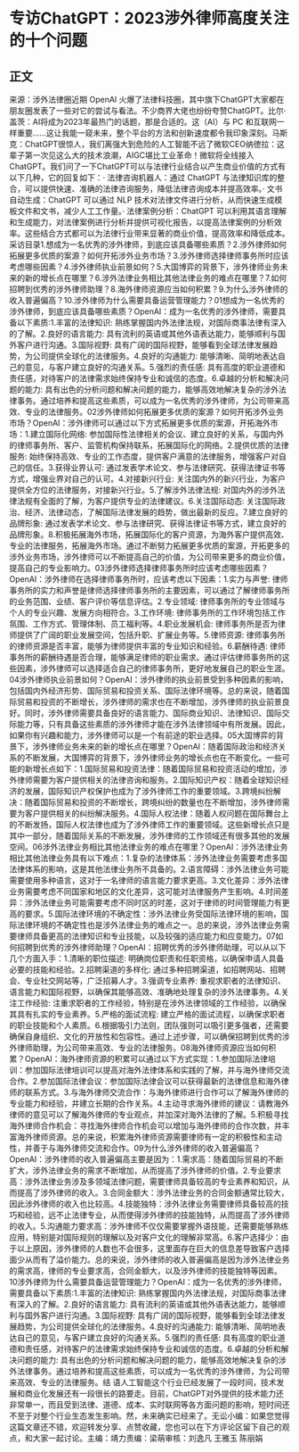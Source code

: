 # 专访ChatGPT：2023涉外律师高度关注的十个问题
## 正文
来源：涉外法律圈近期 OpenAI 火爆了法律科技圈，其中旗下ChatGPT大家都在朋友圈发表了一些对它的尝试与看法。不少商界大佬也纷纷夸赞ChatGPT。比尔·盖茨：AI将成为2023年最热门的话题，那是合适的。这（AI）与 PC 和互联网一样重要......这让我能一窥未来，整个平台的方法和创新速度都令我印象深刻。马斯克：ChatGPT很惊人，我们离强大到危险的人工智能不远了微软CEO纳徳拉：这辈子第一次见这么大的技术浪潮，AIGC堪比工业革命！微软将全线接入ChatGPT。我们问了一下ChatGPT可以与法律行业结合以产生商业价值的方式有以下几种，它的回复如下：· 法律咨询机器人：通过 ChatGPT 与法律知识库的整合，可以提供快速、准确的法律咨询服务，降低法律咨询成本并提高效率。· 文书自动生成：ChatGPT 可以通过 NLP 技术对法律文件进行分析，从而快速生成模板文件和文书，减少人工工作量。· 法律案例分析：ChatGPT 可以利用其语言理解和生成能力，对法律案例进行分析并提供可视化报告，以提高法律案例的分析效率。这些结合方式都可以为法律行业带来显著的商业价值，提高效率和降低成本。采访目录1.想成为一名优秀的涉外律师，到底应该具备哪些素质？2.涉外律师如何拓展更多优质的案源？如何开拓涉外业务市场？3.涉外律师选择律师事务所时应该考虑哪些因素？4.涉外律师执业前景如何？5.大国博弈的背景下，涉外律师业务未来的新的增长点在哪里？6.涉外法律业务相比其他法律业务的难点在哪里？7.如何招聘到优秀的涉外律师助理？8.海外律师资源应当如何积累？9.为什么涉外律师的收入普遍偏高？10.涉外律师为什么需要具备运营管理能力？01想成为一名优秀的涉外律师，到底应该具备哪些素质？OpenAI：成为一名优秀的涉外律师，需要具备以下素质:1.丰富的法律知识: 熟练掌握国内外法律法规，对国际商事法律有深入的了解。2.良好的语言能力: 具有流利的英语或其他外语表达能力，能够顺利与国外客户进行沟通。3.国际视野: 具有广阔的国际视野，能够看到全球法律发展趋势，为公司提供全球化的法律服务。4.良好的沟通能力: 能够清晰、简明地表达自己的意见，与客户建立良好的沟通关系。5.强烈的责任感: 具有高度的职业道德和责任感，对待客户的法律需求始终保持专业和诚信的态度。6.卓越的分析和解决问题的能力: 具有出色的分析问题和解决问题的能力，能够高效地解决复杂的涉外法律事务。通过培养和提高这些素质，可以成为一名优秀的涉外律师，为公司带来高效、专业的法律服务。02涉外律师如何拓展更多优质的案源？如何开拓涉外业务市场？OpenAI：涉外律师可以通过以下方式拓展更多优质的案源，开拓海外市场：1.建立国际化网络: 参加国际性法律相关的会议、建立良好的关系，与国内外的律师事务所、客户、监管机构保持联系，拓展国际化的网络。2.提供优质的法律服务: 始终保持高效、专业的工作态度，提供客户满意的法律服务，增强客户对自己的信任。3.获得业界认可: 通过发表学术论文、参与法律研究、获得法律证书等方式，增强业界对自己的认可。4.对接新兴行业: 关注国内外的新兴行业，为客户提供全方位的法律服务，对接新兴行业。5.了解涉外法律法规: 对国内外的涉外法律法规有全面的了解，为客户提供专业的法律建议。6.关注国际动态: 关注国际政治、经济、法律动态，了解国际法律发展的趋势，做出最新的反应。7.建立良好的品牌形象: 通过发表学术论文、参与法律研究、获得法律证书等方式，建立良好的品牌形象。8.积极拓展海外市场，拓展国际化的客户资源，为海外客户提供高效、专业的法律服务，拓展海外市场。通过不断努力拓展更多优质的案源，开拓更多的涉外业务市场，涉外律师可以不断提高自己的价值，为公司带来更多的商业价值，提高自己的专业影响力。03涉外律师选择律师事务所时应该考虑哪些因素？OpenAI：涉外律师在选择律师事务所时，应该考虑以下因素：1.实力与声誉: 律师事务所的实力和声誉是律师选择律师事务所的主要因素，可以通过了解律师事务所的业务范围、业绩、客户评价等信息评估。2.专业领域: 律师事务所的专业领域与个人的专业兴趣、发展方向相符合。3.工作环境: 律师事务所的工作环境包括工作氛围、工作方式、管理体制、员工福利等。4.职业发展机会: 律师事务所是否为律师提供了广阔的职业发展空间，包括升职、扩展业务等。5.律师资源: 律师事务所的律师资源是否丰富，能够为律师提供丰富的专业知识和经验。6.薪酬待遇: 律师事务所的薪酬待遇是否合理，能够满足律师的职业需求。通过评估律师事务所的这些因素，涉外律师可以选择适合自己的律师事务所，更好地发展自己的职业生涯。04涉外律师执业前景如何？OpenAI：涉外律师的执业前景受到多种因素的影响，包括国内外经济形势、国际贸易和投资关系、国际法律环境等。总的来说，随着国际贸易和投资的不断增长，涉外律师的需求也在不断增加，涉外律师的执业前景良好。同时，涉外律师需要具备良好的语言能力、国际商业知识、法律知识、国际交际能力等，只有具备这些素质的涉外律师才能在涉外法律领域中有所发展。因此，如果你有兴趣和能力，涉外律师可以是一个有前途的职业选择。05大国博弈的背景下，涉外律师业务未来的新的增长点在哪里？OpenAI：随着国际政治和经济关系的不断发展，大国博弈的背景下，涉外律师业务的增长点也在不断变化。一些可能的新增长点如下：1.国际贸易和投资法律：随着国际贸易和投资活动的增加，涉外律师需要为客户提供相关的法律咨询和服务。2.国际知识产权：随着全球知识经济的发展，国际知识产权保护也成为了涉外律师工作的重要领域。3.跨境纠纷解决：随着国际贸易和投资的不断增长，跨境纠纷的数量也在不断增加，涉外律师需要为客户提供相关的纠纷解决服务。4.国际人权法律：随着人权问题在国际舞台上的不断发扬，国际人权法律也成为了涉外律师工作的重要领域。这些新增长点只是其中一部分，随着国际关系的不断发展，涉外律师的工作领域还有很多其他的发展空间。06涉外法律业务相比其他法律业务的难点在哪里？OpenAI：涉外法律业务相比其他法律业务具有以下难点：1.复杂的法律体系：涉外法律业务需要考虑多国法律体系的影响，这是其他法律业务所不具备的。2.语言障碍：涉外法律业务可能需要使用多种语言，这对于一名律师的语言能力要求更高。3.文化差异：涉外法律业务需要考虑不同国家和地区的文化差异，这可能对法律服务产生影响。4.时间差异：涉外法律业务可能需要考虑不同时区的时差，这对于律师的时间管理能力有更高的要求。5.国际法律环境的不确定性：涉外法律业务受国际法律环境的影响，国际法律环境的不确定性也是涉外法律业务的难点之一。总的来说，涉外法律业务需要律师具备更高的法律知识和专业技能，以及较强的适应能力和应变能力。07如何招聘到优秀的涉外律师助理？OpenAI：招聘优秀的涉外律师助理，可以从以下几个方面入手：1.清晰的职位描述: 明确岗位职责和任职资格，以确保申请人具备必要的技能和经验。2.招聘渠道的多样化: 通过多种招聘渠道，如招聘网站、招聘会、专业社交网站等，广泛招募人才。3.强调专业素养: 重视求职者的法律知识、语言能力和国际视野，以确保其能够高效、准确地处理复杂的涉外法律事务。4.关注工作经验: 注重求职者的工作经验，特别是在涉外法律领域的工作经验，以确保其具有扎实的专业素养。5.严格的面试流程: 建立严格的面试流程，以确保求职者的职业技能和个人素质。6.根据吸引力法则，团队强则可以吸引更多强者，还需要确保自身组织、文化的开放性和包容性。通过上述步骤，可以确保招聘到优秀的涉外律师助理，为公司带来高效、专业的法律服务。08海外律师资源应当如何积累？OpenAI：海外律师资源的积累可以通过以下方式实现：1.参加国际法律培训：参加国际法律培训可以提高对海外法律体系和实践的了解，并与海外律师交流合作。2.参加国际法律会议：参加国际法律会议可以获得最新的法律信息和海外律师的联系方式。3.与海外律师交流合作：与海外律师进行合作可以了解海外律师的专业能力和经验，并建立长期的合作关系。4.主动寻求海外律师的建议：请教海外律师的意见可以了解海外律师的专业观点，并加深对海外法律的了解。5.积极寻找海外律师合作机会：寻找海外律师合作机会可以增加与海外律师的合作次数，并丰富海外律师资源。总的来说，积累海外律师资源需要律师有一定的积极性和主动性，并善于与海外律师交流和合作。09为什么涉外律师的收入普遍偏高？OpenAI：涉外律师的收入普遍偏高主要是因为：1.需求高：随着国际贸易的不断扩大，涉外法律业务的需求不断增加，从而提高了涉外律师的价值。2.专业要求高：涉外法律业务涉及多领域法律问题，需要律师具备较高的专业素养和知识，从而提高了涉外律师的收入。3.合同金额大：涉外法律业务的合同金额通常比较大，因此涉外律师的收入也比较高。4.技能独特：涉外法律业务需要律师具备较高的技巧和经验，远不止法律专业，从而使得涉外律师的技能独特，从而提高了涉外律师的收入。5.沟通能力要求高：涉外律师不仅仅需要掌握外语技能，还需要能够熟练应用，特别是对国际规则的理解以及对客户文化的理解非常高。6.客户选择少：由于以上原因，涉外律师的人数也不会很多，这里面存在巨大的信息差导致客户选择面少从而有了溢价能力。总的来说，涉外律师的收入普遍偏高是因为涉外法律业务的需求高，律师的专业要求高，合同金额大，以及涉外律师的技能独特等因素。10涉外律师为什么需要具备运营管理能力？OpenAI：成为一名优秀的涉外律师，需要具备以下素质:1.丰富的法律知识: 熟练掌握国内外法律法规，对国际商事法律有深入的了解。2.良好的语言能力: 具有流利的英语或其他外语表达能力，能够顺利与国外客户进行沟通。3.国际视野: 具有广阔的国际视野，能够看到全球法律发展趋势，为公司提供全球化的法律服务。4.良好的沟通能力: 能够清晰、简明地表达自己的意见，与客户建立良好的沟通关系。5.强烈的责任感: 具有高度的职业道德和责任感，对待客户的法律需求始终保持专业和诚信的态度。6.卓越的分析和解决问题的能力: 具有出色的分析问题和解决问题的能力，能够高效地解决复杂的涉外法律事务。通过培养和提高这些素质，可以成为一名优秀的涉外律师，为公司带来高效、专业的法律服务。结 语人工智能这个行业已经发展了一段时间，技术发展和商业化发展还有一段很长的路要走。目前，ChatGPT对外提供的技术能力还非常单一，而且受到法律、道德、成本、实时联网等各方面问题的影响，短时间还不至于对整个行业生态发生影响。然，未来确实已经来了。无讼小编：如果您觉得这篇文章还不错，欢迎转发分享、点赞收藏，您也可以在下方评论区留下自己的观点，和大家一起讨论。主编：靖力责编：梁萌审核：刘逸凡 王雅玉 陈丽娟